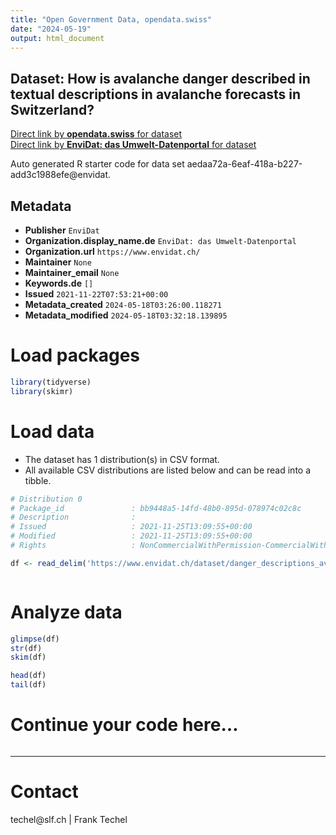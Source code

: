 ```yaml
---
title: "Open Government Data, opendata.swiss"
date: "2024-05-19"
output: html_document
---
```


## Dataset: How is avalanche danger described in textual descriptions in avalanche forecasts in Switzerland?



[Direct link by **opendata.swiss** for dataset](https://opendata.swiss/de/dataset/how-is-avalanche-danger-described-in-textual-descriptions-in-avalanche-forecasts-in-switzerland)<br>
[Direct link by **EnviDat: das Umwelt-Datenportal** for dataset](https://www.envidat.ch/#/metadata/danger_descriptions_avalanche_bulletin_switzerland)

Auto generated R starter code for data set aedaa72a-6eaf-418a-b227-add3c1988efe@envidat.

## Metadata

- **Publisher** `EnviDat`
- **Organization.display_name.de** `EnviDat: das Umwelt-Datenportal`
- **Organization.url** `https://www.envidat.ch/`
- **Maintainer** `None`
- **Maintainer_email** `None`
- **Keywords.de** `[]`
- **Issued** `2021-11-22T07:53:21+00:00`
- **Metadata_created** `2024-05-18T03:26:00.118271`
- **Metadata_modified** `2024-05-18T03:32:18.139895`


# Load packages

```r

library(tidyverse)
library(skimr)

```

# Load data

-   The dataset has 1 distribution(s) in CSV format.
-   All available CSV distributions are listed below and can be read into a tibble.

```r

# Distribution 0
# Package_id               : bb9448a5-14fd-48b0-895d-078974c02c8c
# Description              : 
# Issued                   : 2021-11-25T13:09:55+00:00
# Modified                 : 2021-11-25T13:09:55+00:00
# Rights                   : NonCommercialWithPermission-CommercialWithPermission-ReferenceRequired

df <- read_delim('https://www.envidat.ch/dataset/danger_descriptions_avalanche_bulletin_switzerland/resource/49c48bca-dc4d-4193-b0c6-932abce202f1')



```

# Analyze data

```r

glimpse(df)
str(df)
skim(df)

head(df)
tail(df)

```

# Continue your code here...

```r

```

------------------------------------------------------------------------

# Contact

techel@slf.ch | Frank Techel
